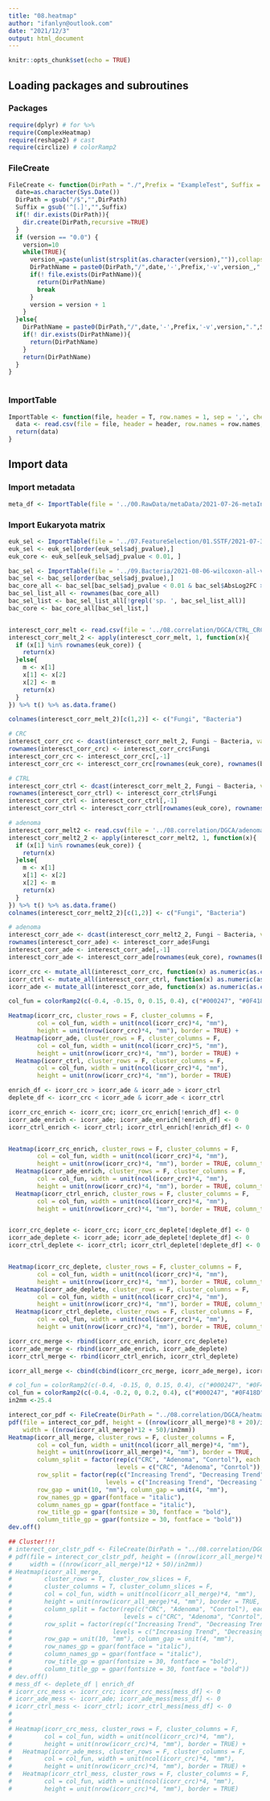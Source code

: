 ```yaml
---
title: "08.heatmap"
author: "ifanlyn@outlook.com"
date: "2021/12/3"
output: html_document
---
```


```r
knitr::opts_chunk$set(echo = TRUE)
```

## Loading packages and subroutines {.tabset}

### Packages

```r
require(dplyr) # for %>%
require(ComplexHeatmap)
require(reshape2) # cast
require(circlize) # colorRamp2
```

### FileCreate

```r
FileCreate <- function(DirPath = "./",Prefix = "ExampleTest", Suffix = "pdf", version = "0.0"){
  date=as.character(Sys.Date())
  DirPath = gsub("/$","",DirPath)
  Suffix = gsub('^[.]',"",Suffix)
  if(! dir.exists(DirPath)){
    dir.create(DirPath,recursive =TRUE)
  }
  if (version == "0.0") {
    version=10
    while(TRUE){
      version_=paste(unlist(strsplit(as.character(version),"")),collapse=".")
      DirPathName = paste0(DirPath,"/",date,'-',Prefix,'-v',version_,".",Suffix)
      if(! file.exists(DirPathName)){
        return(DirPathName)
        break
      }
      version = version + 1
    }
  }else{
    DirPathName = paste0(DirPath,"/",date,'-',Prefix,'-v',version,".",Suffix)
    if(! dir.exists(DirPathName)){
      return(DirPathName)
    }
    return(DirPathName)
  }
}
  
```

### ImportTable

```r
ImportTable <- function(file, header = T, row.names = 1, sep = ',', check.names = FALSE, ...){
  data <- read.csv(file = file, header = header, row.names = row.names, sep = sep, check.names = check.names, ...)
  return(data)
}
```

## Import data {.tabset}

### Import metadata

```r
meta_df <- ImportTable(file = '../00.RawData/metaData/2021-07-26-metaInfo-subgroup_1329-v6.0.csv')

```

### Import Eukaryota matrix

```r
euk_sel <- ImportTable(file = '../07.FeatureSelection/01.SSTF/2021-07-30-wilcoxon-all-v1.0.0.csv')
euk_sel <- euk_sel[order(euk_sel$adj_pvalue),]
euk_core <- euk_sel[euk_sel$adj_pvalue < 0.01, ]

bac_sel <- ImportTable(file = '../09.Bacteria/2021-08-06-wilcoxon-all-v1.0.0.csv')
bac_sel <- bac_sel[order(bac_sel$adj_pvalue),]
bac_core_all <- bac_sel[bac_sel$adj_pvalue < 0.01 & bac_sel$AbsLog2FC > 0.5, ]
bac_sel_list_all <- rownames(bac_core_all)
bac_sel_list <- bac_sel_list_all[!grepl('sp. ', bac_sel_list_all)]
bac_core <- bac_core_all[bac_sel_list,]


interesct_corr_melt <- read.csv(file = '../08.correlation/DGCA/CTRL_CRC/table/2021-08-16-melt-correlation-DGCA-Intersect-v1.0.0.csv')
interesct_corr_melt_2 <- apply(interesct_corr_melt, 1, function(x){
  if (x[1] %in% rownames(euk_core)) {
    return(x)
  }else{
    m <- x[1]
    x[1] <- x[2]
    x[2] <- m
    return(x)
  }
}) %>% t() %>% as.data.frame()

colnames(interesct_corr_melt_2)[c(1,2)] <- c("Fungi", "Bacteria")

# CRC
interesct_corr_crc <- dcast(interesct_corr_melt_2, Fungi ~ Bacteria, value.var =  "CRC_cor")
rownames(interesct_corr_crc) <- interesct_corr_crc$Fungi
interesct_corr_crc <- interesct_corr_crc[,-1]
interesct_corr_crc <- interesct_corr_crc[rownames(euk_core), rownames(bac_core)]

# CTRL
interesct_corr_ctrl <- dcast(interesct_corr_melt_2, Fungi ~ Bacteria, value.var =  "CTRL_cor")
rownames(interesct_corr_ctrl) <- interesct_corr_ctrl$Fungi
interesct_corr_ctrl <- interesct_corr_ctrl[,-1]
interesct_corr_ctrl <- interesct_corr_ctrl[rownames(euk_core), rownames(bac_core)]

# adenoma
interesct_corr_melt2 <- read.csv(file = '../08.correlation/DGCA/adenoma_CRC/table/2021-08-16-melt-correlation-DGCA-Intersect-v1.0.0.csv')
interesct_corr_melt2_2 <- apply(interesct_corr_melt2, 1, function(x){
  if (x[1] %in% rownames(euk_core)) {
    return(x)
  }else{
    m <- x[1]
    x[1] <- x[2]
    x[2] <- m
    return(x)
  }
}) %>% t() %>% as.data.frame()
colnames(interesct_corr_melt2_2)[c(1,2)] <- c("Fungi", "Bacteria")

# adenoma
interesct_corr_ade <- dcast(interesct_corr_melt2_2, Fungi ~ Bacteria, value.var =  "adenoma_cor")
rownames(interesct_corr_ade) <- interesct_corr_ade$Fungi
interesct_corr_ade <- interesct_corr_ade[,-1]
interesct_corr_ade <- interesct_corr_ade[rownames(euk_core), rownames(bac_core)]

icorr_crc <- mutate_all(interesct_corr_crc, function(x) as.numeric(as.character(x))) %>% as.matrix()
icorr_ctrl <- mutate_all(interesct_corr_ctrl, function(x) as.numeric(as.character(x))) %>% as.matrix()
icorr_ade <- mutate_all(interesct_corr_ade, function(x) as.numeric(as.character(x))) %>% as.matrix()

col_fun = colorRamp2(c(-0.4, -0.15, 0, 0.15, 0.4), c("#000247", "#0F418D", "white", "#F74747", "#D61616"))

Heatmap(icorr_crc, cluster_rows = F, cluster_columns = F, 
        col = col_fun, width = unit(ncol(icorr_crc)*4, "mm"), 
        height = unit(nrow(icorr_crc)*4, "mm"), border = TRUE) + 
  Heatmap(icorr_ade, cluster_rows = F, cluster_columns = F, 
        col = col_fun, width = unit(ncol(icorr_crc)*5, "mm"), 
        height = unit(nrow(icorr_crc)*4, "mm"), border = TRUE) + 
  Heatmap(icorr_ctrl, cluster_rows = F, cluster_columns = F, 
        col = col_fun, width = unit(ncol(icorr_crc)*4, "mm"), 
        height = unit(nrow(icorr_crc)*4, "mm"), border = TRUE)

enrich_df <- icorr_crc > icorr_ade & icorr_ade > icorr_ctrl
deplete_df <- icorr_crc < icorr_ade & icorr_ade < icorr_ctrl

icorr_crc_enrich <- icorr_crc; icorr_crc_enrich[!enrich_df] <- 0
icorr_ade_enrich <- icorr_ade; icorr_ade_enrich[!enrich_df] <- 0
icorr_ctrl_enrich <- icorr_ctrl; icorr_ctrl_enrich[!enrich_df] <- 0


Heatmap(icorr_crc_enrich, cluster_rows = F, cluster_columns = F, 
        col = col_fun, width = unit(ncol(icorr_crc)*4, "mm"), 
        height = unit(nrow(icorr_crc)*4, "mm"), border = TRUE, column_title = "CRC") + 
  Heatmap(icorr_ade_enrich, cluster_rows = F, cluster_columns = F, 
        col = col_fun, width = unit(ncol(icorr_crc)*4, "mm"), 
        height = unit(nrow(icorr_crc)*4, "mm"), border = TRUE, column_title = "Adenoma") + 
  Heatmap(icorr_ctrl_enrich, cluster_rows = F, cluster_columns = F, 
        col = col_fun, width = unit(ncol(icorr_crc)*4, "mm"), 
        height = unit(nrow(icorr_crc)*4, "mm"), border = TRUE, column_title = "Control")


icorr_crc_deplete <- icorr_crc; icorr_crc_deplete[!deplete_df] <- 0
icorr_ade_deplete <- icorr_ade; icorr_ade_deplete[!deplete_df] <- 0
icorr_ctrl_deplete <- icorr_ctrl; icorr_ctrl_deplete[!deplete_df] <- 0


Heatmap(icorr_crc_deplete, cluster_rows = F, cluster_columns = F, 
        col = col_fun, width = unit(ncol(icorr_crc)*4, "mm"), 
        height = unit(nrow(icorr_crc)*4, "mm"), border = TRUE, column_title = "CRC") + 
  Heatmap(icorr_ade_deplete, cluster_rows = F, cluster_columns = F, 
        col = col_fun, width = unit(ncol(icorr_crc)*4, "mm"), 
        height = unit(nrow(icorr_crc)*4, "mm"), border = TRUE, column_title = "Adenoma") + 
  Heatmap(icorr_ctrl_deplete, cluster_rows = F, cluster_columns = F, 
        col = col_fun, width = unit(ncol(icorr_crc)*4, "mm"), 
        height = unit(nrow(icorr_crc)*4, "mm"), border = TRUE, column_title = "Control")

icorr_crc_merge <- rbind(icorr_crc_enrich, icorr_crc_deplete)
icorr_ade_merge <- rbind(icorr_ade_enrich, icorr_ade_deplete)
icorr_ctrl_merge <- rbind(icorr_ctrl_enrich, icorr_ctrl_deplete)

icorr_all_merge <- cbind(cbind(icorr_crc_merge, icorr_ade_merge), icorr_ctrl_merge)

# col_fun = colorRamp2(c(-0.4, -0.15, 0, 0.15, 0.4), c("#000247", "#0F418D", "white", "#F74747", "#D61616"))
col_fun = colorRamp2(c(-0.4, -0.2, 0, 0.2, 0.4), c("#000247", "#0F418D", "white", "#F74747", "#D61616"))
in2mm <-25.4

interect_cor_pdf <- FileCreate(DirPath = "../08.correlation/DGCA/heatmap",Prefix = "Heatmap-AllStages-Enhance_Reduce", Suffix = "pdf")
pdf(file = interect_cor_pdf, height = ((nrow(icorr_all_merge)*8 + 20)/in2mm),
    width = ((nrow(icorr_all_merge)*12 + 50)/in2mm))
Heatmap(icorr_all_merge, cluster_rows = F, cluster_columns = F, 
        col = col_fun, width = unit(ncol(icorr_all_merge)*4, "mm"), 
        height = unit(nrow(icorr_all_merge)*4, "mm"), border = TRUE, 
        column_split = factor(rep(c("CRC", "Adenoma", "Conrtol"), each = ncol(icorr_crc)), 
                              levels = c("CRC", "Adenoma", "Conrtol")),
        row_split = factor(rep(c("Increasing Trend", "Decreasing Trend"), each = nrow(icorr_crc)), 
                           levels = c("Increasing Trend", "Decreasing Trend")),
        row_gap = unit(10, "mm"), column_gap = unit(4, "mm"),
        row_names_gp = gpar(fontface = "italic"),
        column_names_gp = gpar(fontface = "italic"),
        row_title_gp = gpar(fontsize = 30, fontface = "bold"),
        column_title_gp = gpar(fontsize = 30, fontface = "bold")) 
dev.off()

## Cluster!!!
# interect_cor_clstr_pdf <- FileCreate(DirPath = "../08.correlation/DGCA/heatmap",Prefix = "Heatmap_cluster-AllStages-Enhance_Reduce", Suffix = "pdf")
# pdf(file = interect_cor_clstr_pdf, height = ((nrow(icorr_all_merge)*8 + 20)/in2mm),
#     width = ((nrow(icorr_all_merge)*12 + 50)/in2mm))
# Heatmap(icorr_all_merge, 
#         cluster_rows = T, cluster_row_slices = F,
#         cluster_columns = T, cluster_column_slices = F,
#         col = col_fun, width = unit(ncol(icorr_all_merge)*4, "mm"), 
#         height = unit(nrow(icorr_all_merge)*4, "mm"), border = TRUE, 
#         column_split = factor(rep(c("CRC", "Adenoma", "Conrtol"), each = ncol(icorr_crc)), 
#                               levels = c("CRC", "Adenoma", "Conrtol")),
#         row_split = factor(rep(c("Increasing Trend", "Decreasing Trend"), each = nrow(icorr_crc)), 
#                            levels = c("Increasing Trend", "Decreasing Trend")),
#         row_gap = unit(10, "mm"), column_gap = unit(4, "mm"),
#         row_names_gp = gpar(fontface = "italic"),
#         column_names_gp = gpar(fontface = "italic"),
#         row_title_gp = gpar(fontsize = 30, fontface = "bold"),
#         column_title_gp = gpar(fontsize = 30, fontface = "bold")) 
# dev.off()
# mess_df <- deplete_df | enrich_df
# icorr_crc_mess <- icorr_crc; icorr_crc_mess[mess_df] <- 0
# icorr_ade_mess <- icorr_ade; icorr_ade_mess[mess_df] <- 0
# icorr_ctrl_mess <- icorr_ctrl; icorr_ctrl_mess[mess_df] <- 0
# 
# 
# Heatmap(icorr_crc_mess, cluster_rows = F, cluster_columns = F, 
#         col = col_fun, width = unit(ncol(icorr_crc)*4, "mm"), 
#         height = unit(nrow(icorr_crc)*4, "mm"), border = TRUE) + 
#   Heatmap(icorr_ade_mess, cluster_rows = F, cluster_columns = F, 
#         col = col_fun, width = unit(ncol(icorr_crc)*4, "mm"), 
#         height = unit(nrow(icorr_crc)*4, "mm"), border = TRUE) + 
#   Heatmap(icorr_ctrl_mess, cluster_rows = F, cluster_columns = F, 
#         col = col_fun, width = unit(ncol(icorr_crc)*4, "mm"), 
#         height = unit(nrow(icorr_crc)*4, "mm"), border = TRUE)

```

<!-- ### Import Bacteria matrix -->

<!-- ```{r , message = F, warning = F} -->

<!-- bac_otu <- ImportTable(file = '../09.Bacteria/02.RelMedianAbundance/2021-08-05-normalized-0.1%-RelMedianAbundance-matrix-v1.0.0.csv') -->
<!-- bac_sel <- ImportTable(file = '../09.Bacteria/2021-08-06-wilcoxon-all-v1.0.0.csv') -->
<!-- bac_sel <- bac_sel[order(bac_sel$adj_pvalue),] -->
<!-- bac_core_all <- bac_otu[, rownames(bac_sel)[bac_sel$adj_pvalue < 0.01 & bac_sel$AbsLog2FC > 0.5]] -->
<!-- bac_sel_list_all <- colnames(bac_core_all) -->
<!-- bac_sel_list <- bac_sel_list_all[!grepl('sp. ', bac_sel_list_all)] -->
<!-- bac_core <- bac_core_all[, bac_sel_list] -->
<!-- # bac_sel_list <- bac_sel_list_all[c(1:7, 9:10, 12:24, 27, 30, 32, 35, 38:42)] -->
<!-- ``` -->

<!-- ## Heatmap -->

<!-- ### Abundance heatmap -->

<!-- ```{r, message = F, warning = F} -->
<!-- groupList <- meta_df$Stage -->

<!-- abun_df <- t(euk_core) %>% log() -->

<!-- clust_method <- c("ward.D", "ward.D2", "single", "complete", "average", "mcquitty", "median", "centroid") -->

<!-- abun_df <- abun_df[, order(abun_df[1,], decreasing = T)] -->
<!-- abund_hm <- Heatmap(abun_df[rownames(euk_sel_core)[euk_sel_core$logCRC_CTRL >0], ] %>% scale(),  -->
<!--                     show_column_names = F,  -->
<!--                     column_split = groupList,  -->
<!--                     clustering_method_columns = "ward.D") -->

<!-- for (sub_cmtd in clust_method) { -->
<!--   row_order <- hclust(abun_df, method = sub_cmtd)$order -->
<!--   abund_hm <- Heatmap(abun_df, show_column_names = F,  -->
<!--                       column_split = groupList,  -->
<!--                       clustering_method_columns = "ward.D", -->
<!--                       cluster_columns = F) -->
<!-- } -->




<!-- ``` -->








